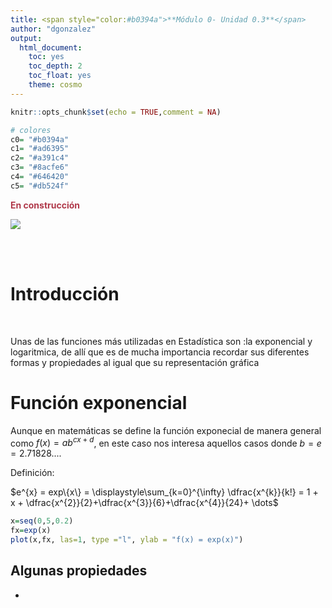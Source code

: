 ```yaml
---
title: <span style="color:#b0394a">**Módulo 0- Unidad 0.3**</span> 
author: "dgonzalez"
output:
  html_document:
    toc: yes
    toc_depth: 2
    toc_float: yes
    theme: cosmo
---
```


```r
knitr::opts_chunk$set(echo = TRUE,comment = NA)

# colores
c0= "#b0394a"
c1= "#ad6395"
c2= "#a391c4"
c3= "#8acfe6"
c4= "#646420"
c5= "#db524f" 

```

 <span style="color:#b0394a">**En construcción**</span>


![](img/banner0.png)

<br/><br/>

# **Introducción**

<br/>

Unas de las funciones más utilizadas en Estadística son :la exponencial y logaritmica, de allí que es de mucha importancia recordar sus diferentes formas y propiedades al igual que su representación gráfica  

# **Función exponencial**

Aunque en matemáticas se define la función exponecial de manera general como  $f(x)=a b^{cx+d}$, en este caso nos interesa aquellos casos donde $b=e= 2.71828....$ 

Definición:

$e^{x} = exp\{x\} = \displaystyle\sum_{k=0}^{\infty} \dfrac{x^{k}}{k!} = 1 + x + \dfrac{x^{2}}{2}+\dfrac{x^{3}}{6}+\dfrac{x^{4}}{24}+ \dots$


```r
x=seq(0,5,0.2)
fx=exp(x)
plot(x,fx, las=1, type ="l", ylab = "f(x) = exp(x)")
```



## Algunas propiedades

* 



